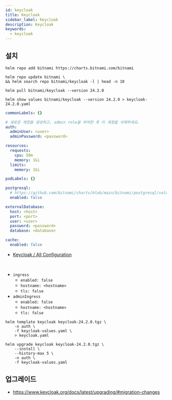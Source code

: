 ```yaml
---
id: keycloak
title: Keycloak
sidebar_label: Keycloak
description: Keycloak
keywords:
  - keycloak
---
```


## 설치

```shell
helm repo add bitnami https://charts.bitnami.com/bitnami
```

```shell
helm repo update bitnami \
&& helm search repo bitnami/keycloak -l | head -n 10
```

```shell
helm pull bitnami/keycloak --version 24.2.0
```

```shell
helm show values bitnami/keycloak --version 24.2.0 > keycloak-24.2.0.yaml
```

```yaml title="keycloak-values.yaml"
commonLabels: {}

# 새로운 계정을 생성하고, admin role을 부여한 후 이 계정을 삭제하세요.
auth:
  adminUser: <user>
  adminPassword: <password>

resources:
  requests:
    cpu: 50m
    memory: 1Gi
  limits:
    memory: 1Gi

podLabels: {}

postgresql:
  # https://github.com/bitnami/charts/blob/main/bitnami/postgresql/values.yaml
  enabled: false

externalDatabase:
  host: <host>
  port: <port>
  user: <user>
  password: <password>
  database: <database>

cache:
  enabled: false
```

- [Keycloak / All Configuration](https://www.keycloak.org/server/all-config)

<br />

- `ingress`
  - `enabled: false`
  - `hostname: <hostname>`
  - `tls: false`
- `adminIngress`
  - `enabled: false`
  - `hostname: <hostname>`
  - `tls: false`

```shell
helm template keycloak keycloak-24.2.0.tgz \
    -n auth \
    -f keycloak-values.yaml \
    > keycloak.yaml
```

```shell
helm upgrade keycloak keycloak-24.2.0.tgz \
    --install \
    --history-max 5 \
    -n auth \
    -f keycloak-values.yaml
```

## 업그레이드

- https://www.keycloak.org/docs/latest/upgrading/#migration-changes
